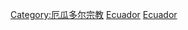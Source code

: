 {{Commons category|Roman Catholic Church in Ecuador}}

[[Category:厄瓜多尔宗教|Category:厄瓜多尔宗教]]
[[Category:南美洲天主教|Ecuador]]
[[Category:各国天主教|Ecuador]]